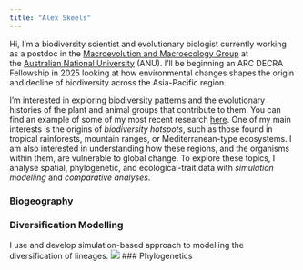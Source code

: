 ```yaml
---
title: "Alex Skeels"
---
```


Hi, I'm a biodiversity scientist and evolutionary biologist currently working as a postdoc in the [Macroevolution and Macroecology Group](http://www.macroevoeco.com/) at the [Australian National University](https://biology.anu.edu.au/research/divisions/ecology-and-evolution) (ANU). I'll be beginning an ARC DECRA Fellowship in 2025 looking at how environmental changes shapes the origin and decline of biodiversity across the Asia-Pacific region.

I'm interested in exploring biodiversity patterns and the evolutionary histories of the plant and animal groups that contribute to them. You can find an example of some of my most recent research [here](https://www.science.org/stoken/author-tokens/ST-1301/full). One of my main interests is the origins of *biodiversity hotspots*, such as those found in tropical rainforests, mountain ranges, or Mediterranean-type ecosystems. I am also interested in understanding how these regions, and the organisms within them, are vulnerable to global change. To explore these topics, I analyse spatial, phylogenetic, and ecological-trait data with *simulation modelling* and *comparative* *analyses*.

### Biogeography


### Diversification Modelling

I use and develop simulation-based approach to modelling the diversification of lineages.
![](pictures/simulation_model.png)
### Phylogenetics

